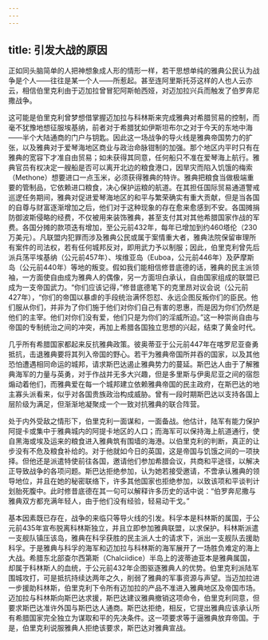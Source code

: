 ```yaml
---
---
---
```

title: 引发大战的原因
---




正如同头脑简单的人把神想象成人形的情形一样，若干思想单纯的雅典公民认为战争是个人——往往是某一个人——所惹起。甚至连阿里斯托芬这样的人也人云亦云，相信伯里克利由于迈加拉曾冒犯阿斯帕西娅，对迈加拉兴兵而触发了伯罗奔尼撒战争。

这可能是伯里克利曾梦想借掌握迈加拉与科林斯来完成雅典对希腊贸易的控制，而毫不犹豫地想征服埃基纳，前者对于希腊犹如伊斯坦布尔之对于今天的东地中海——半个大陆通商的门户与钥匙。因此这一场战争的导火线是雅典帝国势力的扩张，以及雅典对于爱琴海地区商业与政治命脉钳制的加强。那个地区内平时只有在雅典的宽容下才准自由贸易；如未获得其同意，任何船只不准在爱琴海上航行。雅典官员有权决定一艘船是否可以离开北边的粮食港口，因旱灾而陷入饥饿的梅索（Methone）想要进口一点玉米，必须获得雅典的特许。雅典把粮食当做极端重要的管制品，它依赖进口粮食，决心保护运粮的航道。在其担任国际贸易通道警戒巡逻任务期间，雅典对促进爱琴海地区的和平与繁荣确实有重大贡献，但是当各国的自尊与财富逐渐增加之后，他们对于这种现象的存在愈来愈感到不安。各国摊捐防御波斯侵略的经费，不仅被用来装饰雅典，甚至支付其对其他希腊国家作战的军费。各国分摊的款项迭有增加，至公元前432年，每年已增加到约460塔伦（230万美元）。凡联盟内犯罪而涉及雅典公民或属于案情重大者，雅典法院保留审理所有案件的司法权，若有任何城邦反对，即用武力予以制服；因此，伯里克利曾先后派兵荡平埃基纳（公元前457年）、埃维亚岛（Euboa，公元前446年）及萨摩斯岛（公元前440年）等地的叛变。假如我们能相信修昔底德的话，雅典的民主派领袖，一方面使自由成为雅典人的偶像，另一方面坦白承认，自由国家组成的联盟已成为一支帝国武力。“你们应该记得，”修昔底德笔下的克里昂对议会说（公元前427年），“你们的帝国以暴虐的手段统治满怀怨怼、永远企图反叛你们的臣民。他们服从你们，并非为了你们施于他们对你们自己有害的恩惠，而是因为你们仍然是他们的主宰。他们对你们没有爱，他们只是为你们的淫威所迫。”这一种崇尚自由与帝国的专制统治之间的冲突，再加上希腊各国独立思想的兴起，结束了黄金时代。

几乎所有希腊国家都起来反抗雅典政策。彼奥蒂亚于公元前447年在喀罗尼亚奋勇抵抗，击退雅典要将其列入帝国的野心。若干为雅典帝国所并吞的国家，以及其他恐怕遭遇相同命运的城邦，请求斯巴达遏止雅典势力的蔓延。斯巴达人由于了解雅典海军的力量与英勇，对于作战并无多大兴趣，但是多里斯与伊奥尼亚之间的宿怨煽动着他们，而雅典爱在每一个城邦建立依赖雅典帝国的民主政府，在斯巴达的地主寡头派看来，似乎对各国贵族政治构成威胁。曾有一段时期斯巴达以支持各国上层阶级为满足，但渐渐地凝聚成一个一致对抗雅典的联合阵营。

处于内外受敌之情形下，伯里克利一面谋和，一面备战。他估计，陆军有能力保护阿提卡或集中于雅典城内的阿提卡地区的人口；而海军可以保持海上航道通行，使自黑海或埃及运来的粮食进入雅典筑有围墙的海港。以伯里克利的判断，真正的让步没有不危及粮食补给的。对于他就如今日的英国，这是帝国与饥饿之间的一项抉择。但他还是派遣特使前往各国，邀请他们参加希腊会议，共商和平途径，以解决正导致战争的各项问题。斯巴达拒绝参加，认为她若接受邀请，不啻承认雅典的领导地位，并且在她的秘密联络下，许多其他国家也拒绝参加，以致该项和平谈判计划胎死腹中。此时修昔底德在其一句可以解释许多历史的话中说：“伯罗奔尼撒与雅典双方都充满年轻人，由于他们没有经验，轻易动干戈。”

基本因素既已存在，战争的来临只等导火线的引发。科孚本是科林斯的属国，于公元前435年宣布脱离科林斯独立，并且立即参加雅典联盟，以求保护。科林斯派遣一支舰队镇压该岛，雅典在科孚获胜的民主派人士的请求下，派出一支舰队去援助科孚。于是雅典与科孚的海军和迈加拉与科林斯的海军展开了一场胜负难定的海上大战。希腊东北部查尔西第斯（Chalciidice）半岛上的波蒂迪亚本是雅典属国，却属于科林斯人的血统，于公元前432年企图驱逐雅典人的优势。伯里克利派陆军围城攻打，可是抵抗持续达两年之久，削弱了雅典的军事资源与声望。当迈加拉进一步援助科林斯，伯里克利下令所有迈加拉的产品不准进入雅典地区及帝国市场。迈加拉与科林斯向斯巴达求援，斯巴达建议雅典撤销这项命令，伯里克利同意，但要求斯巴达准许外国与斯巴达人通商。斯巴达拒绝，相反，它提出雅典应该承认所有希腊国家完全独立为谋取和平的先决条件。这一项要求等于逼雅典放弃帝国。于是，伯里克利说服雅典人拒绝该要求，斯巴达对雅典宣战。